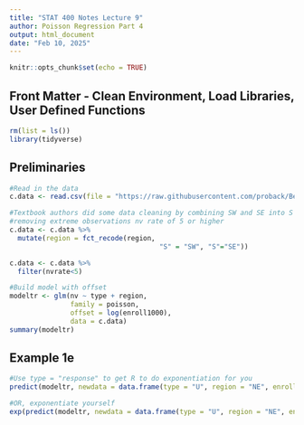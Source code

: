 ```yaml
---
title: "STAT 400 Notes Lecture 9"
author: Poisson Regression Part 4
output: html_document
date: "Feb 10, 2025"
---
```


```r
knitr::opts_chunk$set(echo = TRUE)
```
## Front Matter - Clean Environment, Load Libraries, User Defined Functions
```r
rm(list = ls())
library(tidyverse)
```

## Preliminaries
```r
#Read in the data
c.data <- read.csv(file = "https://raw.githubusercontent.com/proback/BeyondMLR/master/data/c_data.csv")

#Textbook authors did some data cleaning by combining SW and SE into S and 
#removing extreme observations nv rate of 5 or higher
c.data <- c.data %>%
  mutate(region = fct_recode(region, 
                                     "S" = "SW", "S"="SE"))

c.data <- c.data %>% 
  filter(nvrate<5)

#Build model with offset
modeltr <- glm(nv ~ type + region, 
               family = poisson, 
               offset = log(enroll1000), 
               data = c.data)
summary(modeltr)
```

## Example 1e
```r
#Use type = "response" to get R to do exponentiation for you
predict(modeltr, newdata = data.frame(type = "U", region = "NE", enroll1000 = 10), type = "response")

#OR, exponentiate yourself
exp(predict(modeltr, newdata = data.frame(type = "U", region = "NE", enroll1000 = 10)))
```


